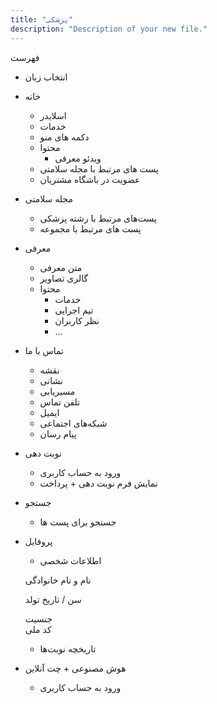 ```yaml
---
title: "پزشکی"
description: "Description of your new file."
---
```


فهرست

- انتخاب زبان
- خانه
  - اسلایدر
  - خدمات
  - دکمه های منو
  - محتوا
    - ویدئو معرفی
  - پست های مرتبط با مجله سلامتی
  - عضویت در باشگاه مشتریان
- مجله سلامتی
  - پست‌های مرتبط با رشته پزشکی
  - پست های مرتبط با مجموعه
- معرفی
  - متن معرفی
  - گالری تصاویر
  - محتوا
    - خدمات
    - تیم اجرایی
    - نظر کاربران
    - ...
- تماس با ما
  - نقشه
  - نشانی
  - مسیریابی
  - تلفن تماس
  - ایمیل
  - شبکه‌های اجتماعی
  - پیام رسان
- نوبت دهی
  - ورود به حساب کاربری
  - نمایش فرم نوبت دهی \+ پرداخت
- جستجو
  - جستجو برای پست ها
- پروفایل
  - اطلاعات شخصی

  نام و نام خانوادگی

  سن / تاریخ تولد

  جنسیت\
  کد ملی
  - تاریخچه نوبت‌ها
- هوش مصنوعی \+ چت آنلاین
  - ورود به حساب کاربری